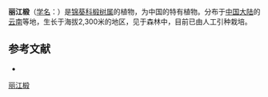 {{Speciesbox
| name = 丽江椴
| status = 
| status_system = 
| image =
| genus = Tilia
| species = likiangensis
| authority = H. T. Chang
}}

'''丽江椴'''（[[学名|学名]]：{{lang|la|''Tilia likiangensis''}}）是[[锦葵科|锦葵科]][[椴树属|椴树属]]的植物，为中国的特有植物。分布于[[中国大陆|中国大陆]]的[[云南|云南]]等地，生长于海拔2,300米的地区，见于森林中，目前已由人工引种栽培。

== 参考文献 ==
<div class="references-small">
* {{cite web| url =http://www.bioinfo.cn/db05/KmzwSpecies.php?action=view&id=22524| title =丽江椴| work =《中国高等植物数据库全库》| publisher =中国科学院微生物研究所| author =昆明植物研究所| accessdate =2009-02-25| deadurl =yes| archiveurl =https://web.archive.org/web/20160305061756/http://www.bioinfo.cn/db05/KmzwSpecies.php?action=view&id=22524| archivedate =2016-03-05}}
</div>
{{Taxonbar|from=Q10877533}}

[[Category:椴树属|丽江椴]]


{{植物小作品}}